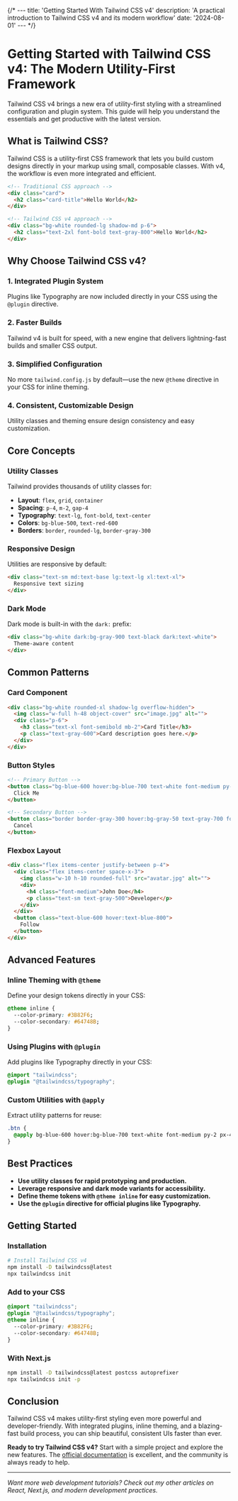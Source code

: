 {/* ---
title: 'Getting Started With Tailwind CSS v4'
description: 'A practical introduction to Tailwind CSS v4 and its modern workflow'
date: '2024-08-01'
--- */}

# Getting Started with Tailwind CSS v4: The Modern Utility-First Framework

Tailwind CSS v4 brings a new era of utility-first styling with a streamlined configuration and plugin system. This guide will help you understand the essentials and get productive with the latest version.

## What is Tailwind CSS?

Tailwind CSS is a utility-first CSS framework that lets you build custom designs directly in your markup using small, composable classes. With v4, the workflow is even more integrated and efficient.

```html
<!-- Traditional CSS approach -->
<div class="card">
  <h2 class="card-title">Hello World</h2>
</div>

<!-- Tailwind CSS v4 approach -->
<div class="bg-white rounded-lg shadow-md p-6">
  <h2 class="text-2xl font-bold text-gray-800">Hello World</h2>
</div>
```

## Why Choose Tailwind CSS v4?

### 1. **Integrated Plugin System**
Plugins like Typography are now included directly in your CSS using the `@plugin` directive.

### 2. **Faster Builds**
Tailwind v4 is built for speed, with a new engine that delivers lightning-fast builds and smaller CSS output.

### 3. **Simplified Configuration**
No more `tailwind.config.js` by default—use the new `@theme` directive in your CSS for inline theming.

### 4. **Consistent, Customizable Design**
Utility classes and theming ensure design consistency and easy customization.

## Core Concepts

### Utility Classes
Tailwind provides thousands of utility classes for:

- **Layout**: `flex`, `grid`, `container`
- **Spacing**: `p-4`, `m-2`, `gap-4`
- **Typography**: `text-lg`, `font-bold`, `text-center`
- **Colors**: `bg-blue-500`, `text-red-600`
- **Borders**: `border`, `rounded-lg`, `border-gray-300`

### Responsive Design
Utilities are responsive by default:

```html
<div class="text-sm md:text-base lg:text-lg xl:text-xl">
  Responsive text sizing
</div>
```

### Dark Mode
Dark mode is built-in with the `dark:` prefix:

```html
<div class="bg-white dark:bg-gray-900 text-black dark:text-white">
  Theme-aware content
</div>
```

## Common Patterns

### Card Component
```html
<div class="bg-white rounded-xl shadow-lg overflow-hidden">
  <img class="w-full h-48 object-cover" src="image.jpg" alt="">
  <div class="p-6">
    <h3 class="text-xl font-semibold mb-2">Card Title</h3>
    <p class="text-gray-600">Card description goes here.</p>
  </div>
</div>
```

### Button Styles
```html
<!-- Primary Button -->
<button class="bg-blue-600 hover:bg-blue-700 text-white font-medium py-2 px-4 rounded-lg transition duration-200">
  Click Me
</button>

<!-- Secondary Button -->
<button class="border border-gray-300 hover:bg-gray-50 text-gray-700 font-medium py-2 px-4 rounded-lg transition duration-200">
  Cancel
</button>
```

### Flexbox Layout
```html
<div class="flex items-center justify-between p-4">
  <div class="flex items-center space-x-3">
    <img class="w-10 h-10 rounded-full" src="avatar.jpg" alt="">
    <div>
      <h4 class="font-medium">John Doe</h4>
      <p class="text-sm text-gray-500">Developer</p>
    </div>
  </div>
  <button class="text-blue-600 hover:text-blue-800">
    Follow
  </button>
</div>
```

## Advanced Features

### Inline Theming with `@theme`
Define your design tokens directly in your CSS:

```css
@theme inline {
  --color-primary: #3B82F6;
  --color-secondary: #64748B;
}
```

### Using Plugins with `@plugin`
Add plugins like Typography directly in your CSS:

```css
@import "tailwindcss";
@plugin "@tailwindcss/typography";
```

### Custom Utilities with `@apply`
Extract utility patterns for reuse:

```css
.btn {
  @apply bg-blue-600 hover:bg-blue-700 text-white font-medium py-2 px-4 rounded-lg transition duration-200;
}
```

## Best Practices

- **Use utility classes for rapid prototyping and production.**
- **Leverage responsive and dark mode variants for accessibility.**
- **Define theme tokens with `@theme inline` for easy customization.**
- **Use the `@plugin` directive for official plugins like Typography.**

## Getting Started

### Installation

```bash
# Install Tailwind CSS v4
npm install -D tailwindcss@latest
npx tailwindcss init
```

### Add to your CSS

```css
@import "tailwindcss";
@plugin "@tailwindcss/typography";
@theme inline {
  --color-primary: #3B82F6;
  --color-secondary: #64748B;
}
```

### With Next.js

```bash
npm install -D tailwindcss@latest postcss autoprefixer
npx tailwindcss init -p
```

## Conclusion

Tailwind CSS v4 makes utility-first styling even more powerful and developer-friendly. With integrated plugins, inline theming, and a blazing-fast build process, you can ship beautiful, consistent UIs faster than ever.

**Ready to try Tailwind CSS v4?** Start with a simple project and explore the new features. The [official documentation](https://tailwindcss.com/docs/installation) is excellent, and the community is always ready to help.

---

*Want more web development tutorials? Check out my other articles on React, Next.js, and modern development practices.*